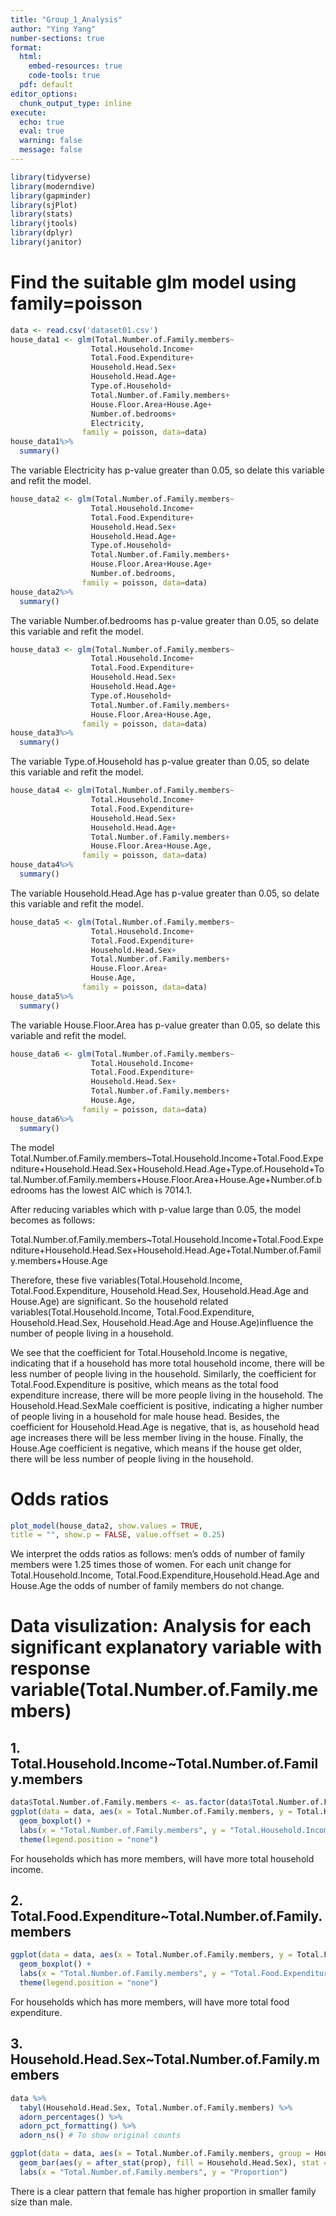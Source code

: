 ---
title: "Group_1_Analysis"
author: "Ying Yang"
number-sections: true
format:
  html:
    embed-resources: true
    code-tools: true
  pdf: default
editor_options:
  chunk_output_type: inline
execute:
  echo: true
  eval: true
  warning: false
  message: false
---

```{r}
library(tidyverse)
library(moderndive)
library(gapminder)
library(sjPlot)
library(stats)
library(jtools)
library(dplyr)
library(janitor)
```

# Find the suitable glm model using family=poisson

```{r}
data <- read.csv('dataset01.csv')
house_data1 <- glm(Total.Number.of.Family.members~
                  Total.Household.Income+
                  Total.Food.Expenditure+
                  Household.Head.Sex+
                  Household.Head.Age+
                  Type.of.Household+
                  Total.Number.of.Family.members+
                  House.Floor.Area+House.Age+
                  Number.of.bedrooms+
                  Electricity,
                family = poisson, data=data)
house_data1%>%
  summary()
```

The variable Electricity has p-value greater than 0.05, so delate this variable and refit the model.

```{r}
house_data2 <- glm(Total.Number.of.Family.members~
                  Total.Household.Income+
                  Total.Food.Expenditure+
                  Household.Head.Sex+
                  Household.Head.Age+
                  Type.of.Household+
                  Total.Number.of.Family.members+
                  House.Floor.Area+House.Age+
                  Number.of.bedrooms,
                family = poisson, data=data)
house_data2%>%
  summary()
```

The variable Number.of.bedrooms has p-value greater than 0.05, so delate this variable and refit the model.

```{r}
house_data3 <- glm(Total.Number.of.Family.members~
                  Total.Household.Income+
                  Total.Food.Expenditure+
                  Household.Head.Sex+
                  Household.Head.Age+
                  Type.of.Household+
                  Total.Number.of.Family.members+
                  House.Floor.Area+House.Age,
                family = poisson, data=data)
house_data3%>%
  summary()
```

The variable Type.of.Household has p-value greater than 0.05, so delate this variable and refit the model.

```{r}
house_data4 <- glm(Total.Number.of.Family.members~
                  Total.Household.Income+
                  Total.Food.Expenditure+
                  Household.Head.Sex+
                  Household.Head.Age+
                  Total.Number.of.Family.members+
                  House.Floor.Area+House.Age,
                family = poisson, data=data)
house_data4%>%
  summary()
```

The variable Household.Head.Age has p-value greater than 0.05, so delate this variable and refit the model.

```{r}
house_data5 <- glm(Total.Number.of.Family.members~
                  Total.Household.Income+
                  Total.Food.Expenditure+
                  Household.Head.Sex+
                  Total.Number.of.Family.members+
                  House.Floor.Area+
                  House.Age,
                family = poisson, data=data)
house_data5%>%
  summary()
```

The variable House.Floor.Area has p-value greater than 0.05, so delate this variable and refit the model.

```{r}
house_data6 <- glm(Total.Number.of.Family.members~
                  Total.Household.Income+
                  Total.Food.Expenditure+
                  Household.Head.Sex+
                  Total.Number.of.Family.members+
                  House.Age,
                family = poisson, data=data)
house_data6%>%
  summary()
```



The model Total.Number.of.Family.members\~Total.Household.Income+Total.Food.Expenditure+Household.Head.Sex+Household.Head.Age+Type.of.Household+Total.Number.of.Family.members+House.Floor.Area+House.Age+Number.of.bedrooms has the lowest AIC which is 7014.1.

After reducing variables which with p-value large than 0.05, the model becomes as follows:

Total.Number.of.Family.members\~Total.Household.Income+Total.Food.Expenditure+Household.Head.Sex+Household.Head.Age+Total.Number.of.Family.members+House.Age

Therefore, these five variables(Total.Household.Income, Total.Food.Expenditure, Household.Head.Sex, Household.Head.Age and House.Age) are significant. So the household related variables(Total.Household.Income, Total.Food.Expenditure, Household.Head.Sex, Household.Head.Age and House.Age)influence the number of people living in a household.

We see that the coefficient for Total.Household.Income is negative, indicating that if a household has more total household income, there will be less number of people living in the household. Similarly, the coefficient for Total.Food.Expenditure is positive, which means as the total food expenditure increase, there will be more people living in the household. The Household.Head.SexMale coefficient is positive, indicating a higher number of people living in a household for male house head. Besides, the coefficient for Household.Head.Age is negative, that is, as household head age increases there will be less member living in the house. Finally, the House.Age coefficient is negative, which means if the house get older, there will be less number of people living in the household.

# Odds ratios

```{r}
plot_model(house_data2, show.values = TRUE,
title = "", show.p = FALSE, value.offset = 0.25)
```

We interpret the odds ratios as follows: men’s odds of number of family members were 1.25 times those of women. For each unit change for Total.Household.Income, Total.Food.Expenditure,Household.Head.Age and House.Age the odds of number of family members do not change.

# Data visulization: Analysis for each significant explanatory variable with response variable(Total.Number.of.Family.members)

## 1. Total.Household.Income\~Total.Number.of.Family.members

```{r}
data$Total.Number.of.Family.members <- as.factor(data$Total.Number.of.Family.members)
ggplot(data = data, aes(x = Total.Number.of.Family.members, y = Total.Household.Income, fill = Total.Number.of.Family.members)) +
  geom_boxplot() +
  labs(x = "Total.Number.of.Family.members", y = "Total.Household.Income") +
  theme(legend.position = "none")
```

For households which has more members, will have more total household income.

## 2. Total.Food.Expenditure\~Total.Number.of.Family.members

```{r}
ggplot(data = data, aes(x = Total.Number.of.Family.members, y = Total.Food.Expenditure, fill = Total.Number.of.Family.members)) +
  geom_boxplot() +
  labs(x = "Total.Number.of.Family.members", y = "Total.Food.Expenditure") +
  theme(legend.position = "none")
```

For households which has more members, will have more total food expenditure.

## 3. Household.Head.Sex\~Total.Number.of.Family.members

```{r}
data %>%
  tabyl(Household.Head.Sex, Total.Number.of.Family.members) %>%
  adorn_percentages() %>%
  adorn_pct_formatting() %>%
  adorn_ns() # To show original counts
```

```{r}
ggplot(data = data, aes(x = Total.Number.of.Family.members, group = Household.Head.Sex)) +
  geom_bar(aes(y = after_stat(prop), fill = Household.Head.Sex), stat = "count", position = "dodge") +
  labs(x = "Total.Number.of.Family.members", y = "Proportion")
```

There is a clear pattern that female has higher proportion in smaller family size than male.

